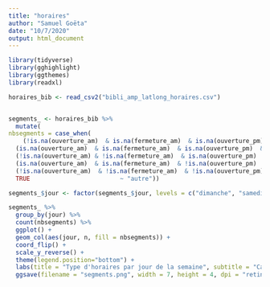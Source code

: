 ```yaml
---
title: "horaires"
author: "Samuel Goëta"
date: "10/7/2020"
output: html_document
---
```



```r
library(tidyverse)
library(gghighlight)
library(ggthemes)
library(readxl)

horaires_bib <- read_csv2("bibli_amp_latlong_horaires.csv")


segments_ <- horaires_bib %>%
  mutate(
nbsegments = case_when(
    (!is.na(ouverture_am)  & is.na(fermeture_am)  & is.na(ouverture_pm)  & !is.na(fermeture_pm)) ~ "ouverte en continu",
  (is.na(ouverture_am)  & is.na(fermeture_am)  & is.na(ouverture_pm)  & is.na(fermeture_pm)) ~ "fermée toute la journée",
  (!is.na(ouverture_am) & !is.na(fermeture_am)  & is.na(ouverture_pm)  & is.na(fermeture_pm)) ~ "ouverte le matin",
  (is.na(ouverture_am)  & is.na(fermeture_am)  & !is.na(ouverture_pm)  & !is.na(fermeture_pm)) ~ "ouverte l'après midi",
  (!is.na(ouverture_am)  & !is.na(fermeture_am)  & !is.na(ouverture_pm)  & !is.na(fermeture_pm)) ~ "ouverte le matin et l'après midi",
  TRUE                         ~ "autre"))

segments_$jour <- factor(segments_$jour, levels = c("dimanche", "samedi", "vendredi", "jeudi","mercredi", "mardi","lundi" ))

segments_ %>% 
  group_by(jour) %>% 
  count(nbsegments) %>% 
  ggplot() +
  geom_col(aes(jour, n, fill = nbsegments)) +
  coord_flip() + 
  scale_y_reverse() +
  theme(legend.position="bottom") + 
  labs(title = "Type d'horaires par jour de la semaine", subtitle = "Catégorisation des horaires avec focus sur les ouvertures en continu", caption = "Source : observatoire de la lecture publique", x="Jour de la semaine", y="Part des horaires concernés") + 
  ggsave(filename = "segments.png", width = 7, height = 4, dpi = "retina")


```

